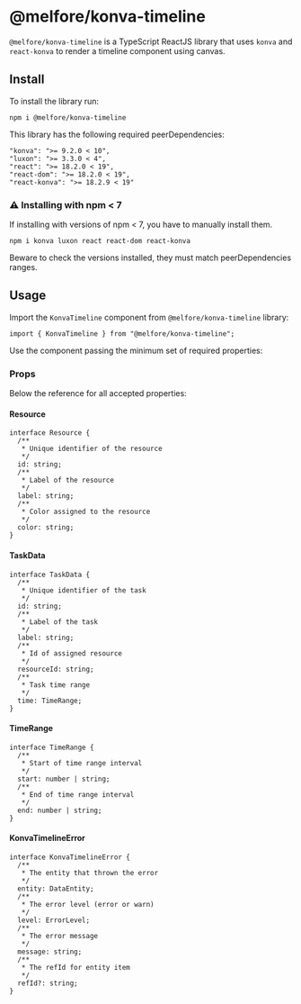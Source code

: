 

<Meta title="Intro/Getting started" />

# @melfore/konva-timeline

`@melfore/konva-timeline` is a TypeScript ReactJS library that uses `konva` and `react-konva` to render a timeline component using canvas.

## Install

To install the library run:

```
npm i @melfore/konva-timeline
```

This library has the following required peerDependencies:

```
"konva": ">= 9.2.0 < 10",
"luxon": ">= 3.3.0 < 4",
"react": ">= 18.2.0 < 19",
"react-dom": ">= 18.2.0 < 19",
"react-konva": ">= 18.2.9 < 19"
```

### ⚠️ Installing with npm < 7

If installing with versions of npm < 7, you have to manually install them.

```
npm i konva luxon react react-dom react-konva
```

Beware to check the versions installed, they must match peerDependencies ranges.

## Usage

Import the `KonvaTimeline` component from `@melfore/konva-timeline` library:

```
import { KonvaTimeline } from "@melfore/konva-timeline";
```

Use the component passing the minimum set of required properties:

<Canvas of={Primary} />

### Props

Below the reference for all accepted properties:

<ArgTypes of={Primary} sort="requiredFirst" />

#### Resource

```
interface Resource {
  /**
   * Unique identifier of the resource
   */
  id: string;
  /**
   * Label of the resource
   */
  label: string;
  /**
   * Color assigned to the resource
   */
  color: string;
}
```

#### TaskData

```
interface TaskData {
  /**
   * Unique identifier of the task
   */
  id: string;
  /**
   * Label of the task
   */
  label: string;
  /**
   * Id of assigned resource
   */
  resourceId: string;
  /**
   * Task time range
   */
  time: TimeRange;
}
```

#### TimeRange

```
interface TimeRange {
  /**
   * Start of time range interval
   */
  start: number | string;
  /**
   * End of time range interval
   */
  end: number | string;
}
```

#### KonvaTimelineError

```
interface KonvaTimelineError {
  /**
   * The entity that thrown the error
   */
  entity: DataEntity;
  /**
   * The error level (error or warn)
   */
  level: ErrorLevel;
  /**
   * The error message
   */
  message: string;
  /**
   * The refId for entity item
   */
  refId?: string;
}
```
